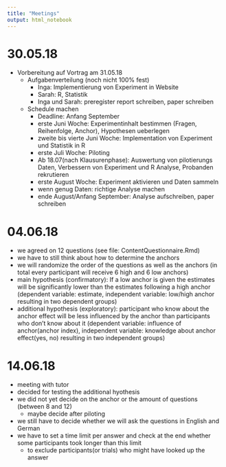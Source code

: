```yaml
---
title: "Meetings"
output: html_notebook
---
```


# 30.05.18

* Vorbereitung auf Vortrag am 31.05.18
    + Aufgabenverteilung (noch nicht 100% fest)
        - Inga: Implementierung von Experiment in Website
        - Sarah: R, Statistik
        - Inga und Sarah: preregister report schreiben, paper schreiben
    + Schedule machen
        - Deadline: Anfang September
        - erste Juni Woche: Experimentinhalt bestimmen (Fragen, Reihenfolge, Anchor), Hypothesen ueberlegen
        - zweite bis vierte Juni Woche: Implementation von Experiment und Statistik in R
        - erste Juli Woche: Piloting
        - Ab 18.07(nach Klausurenphase): Auswertung von pilotierungs Daten, Verbessern von Experiment und R Analyse, Probanden rekrutieren
        - erste August Woche: Experiment aktivieren und Daten sammeln
        - wenn genug Daten: richtige Analyse machen
        - ende August/Anfang September: Analyse aufschreiben, paper schreiben
        
# 04.06.18

* we agreed on 12 questions (see file: ContentQuestionnaire.Rmd)
* we have to still think about how to determine the anchors
* we will randomize the order of the questions as well as the anchors (in total every participant will receive 6 high and 6 low anchors)
* main hypothesis (confirmatory): If a low anchor is given the estimates will be significantly lower than the estimates following a high anchor (dependent variable: estimate, independent variable: low/high anchor resulting in two dependent groups)
* additional hypothesis (exploratory): participant who know about the anchor effect will be less influenced by the anchor than participants who don't know about it (dependent variable: influence of anchor(anchor index), independent variable: knowledge about anchor effect(yes, no) resulting in two independent groups)


# 14.06.18

* meeting with tutor
* decided for testing the additional hyothesis
* we did not yet decide on the anchor or the amount of questions (between 8 and 12)
    - maybe decide after piloting
* we still have to decide whether we will ask the questions in English and German
* we have to set a time limit per answer and check at the end whether some participants took longer than this limit 
    - to exclude participants(or trials) who might have looked up the answer 


